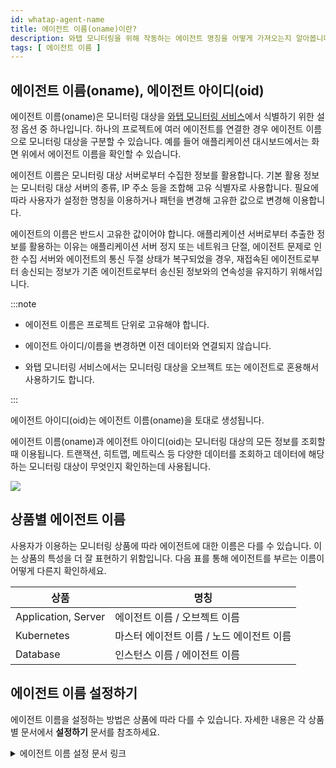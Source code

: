 ```yaml
---
id: whatap-agent-name
title: 에이전트 이름(oname)이란?
description: 와탭 모니터링을 위해 작동하는 에이전트 명칭을 어떻게 가져오는지 알아봅니다.
tags: [ 에이전트 이름 ]
---
```


## 에이전트 이름(oname), 에이전트 아이디(oid)

에이전트 이름(oname)은 모니터링 대상을 [와탭 모니터링 서비스](https://service.whatap.io)에서 식별하기 위한 설정 옵션 중 하나입니다. 하나의 프로젝트에 여러 에이전트를 연결한 경우 에이전트 이름으로 모니터링 대상을 구분할 수 있습니다. 예를 들어 애플리케이션 대시보드에서는 화면 위에서 에이전트 이름을 확인할 수 있습니다.

<ImgLang img='apm-agent-name.png' desc='' />

에이전트 이름은 모니터링 대상 서버로부터 수집한 정보를 활용합니다. 기본 활용 정보는 모니터링 대상 서버의 종류, IP 주소 등을 조합해 고유 식별자로 사용합니다. 필요에 따라 사용자가 설정한 명칭을 이용하거나 패턴을 변경해 고유한 값으로 변경해 이용합니다. 

에이전트의 이름은 반드시 고유한 값이어야 합니다. 애플리케이션 서버로부터 추출한 정보를 활용하는 이유는 애플리케이션 서버 정지 또는 네트워크 단절, 에이전트 문제로 인한 수집 서버와 에이전트의 통신 두절 상태가 복구되었을 경우, 재접속된 에이전트로부터 송신되는 정보가 기존 에이전트로부터 송신된 정보와의 연속성을 유지하기 위해서입니다.

:::note

* 에이전트 이름은 프로젝트 단위로 고유해야 합니다.

* 에이전트 아이디/이름을 변경하면 이전 데이터와 연결되지 않습니다.

* 와탭 모니터링 서비스에서는 모니터링 대상을 오브젝트 또는 에이전트로 혼용해서 사용하기도 합니다.

:::

에이전트 아이디(oid)는 에이전트 이름(oname)을 토대로 생성됩니다. 

에이전트 이름(oname)과 에이전트 아이디(oid)는 모니터링 대상의 모든 정보를 조회할 때 이용됩니다. 트랜잭션, 히트맵, 메트릭스 등 다양한 데이터를 조회하고 데이터에 해당하는 모니터링 대상이 무엇인지 확인하는데 사용됩니다.

![](/img/apm-oid-oname-example.png)

## 상품별 에이전트 이름

사용자가 이용하는 모니터링 상품에 따라 에이전트에 대한 이름은 다를 수 있습니다. 이는 상품의 특성을 더 잘 표현하기 위함입니다. 다음 표를 통해 에이전트를 부르는 이름이 어떻게 다른지 확인하세요.

| 상품 | 명칭 |
| -- | -- |
| Application, Server | 에이전트 이름 / 오브젝트 이름 |
| Kubernetes | 마스터 에이전트 이름 / 노드 에이전트 이름 |
| Database | 인스턴스 이름 / 에이전트 이름 |

## 에이전트 이름 설정하기

에이전트 이름을 설정하는 방법은 상품에 따라 다를 수 있습니다. 자세한 내용은 각 상품별 문서에서 **설정하기** 문서를 참조하세요.

<details>
<summary>에이전트 이름 설정 문서 링크</summary>

* Application: [Java](java/agent-name), [PHP](php/agent-name), [Node.js](nodejs/agent-name), [Python](python/agent-name), [.NET](dotnet/agent-name), [Go](golang/agent-name)

* [Server](server/agent-name)

* Database: [PostgreSQL](postgresql/agent-dbx-settings#naming), [Oracle](postgresql/agent-dbx-settings#naming), [MySQL](mysql-v1/agent-dbx-settings#naming), [MS SQL Server](mssql/agent-naming), [Tibero](tibero/agent-naming), [CUBRID](cubrid/agent-dbx-settings#naming), [Altibase](altibase/agent-naming), [Redis](redis/agent-dbx-settings#naming), [MongoDB](mongodb/agent-naming)

</details>

